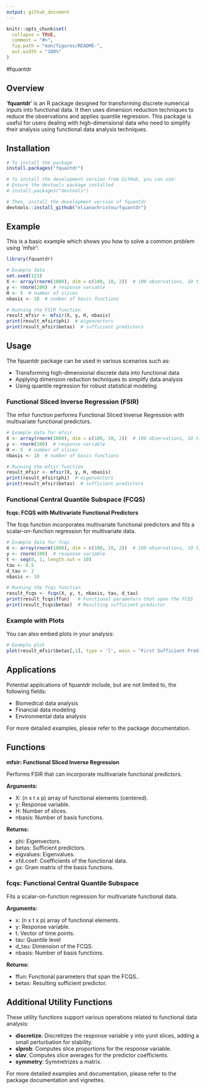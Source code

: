 ```yaml
---
output: github_document
---
```


<!-- README.md is generated from README.Rmd. Please edit that file -->

```r
knitr::opts_chunk$set(
  collapse = TRUE,
  comment = "#>",
  fig.path = "man/figures/README-",
  out.width = "100%"
)
```

#fquantdr

<!-- badges: start -->
<!-- [![Build Status](https://travis-ci.com/elianachristou/fquantdr.svg?branch=master)](https://travis-ci.com/elianachristou/fquantdr) -->
<!-- badges: end -->

## Overview

'__fquantdr__' is an R package designed for transforming discrete numerical inputs into functional data. It then uses dimension reduction techniques to reduce the observations and applies quantile regression. This package is useful for users dealing with high-dimensional data who need to simplify their analysis using functional data analysis techniques.

## Installation
<!-- You can install the stable version of fquantdr from CRAN with: -->

``` r
# To install the package
install.packages("fquantdr")

# To install the development version from GitHub, you can use:
# Ensure the devtools package installed
# install.packages("devtools")

# Then, install the development version of fquantdr
devtools::install_github("elianachristou/fquantdr")
```

## Example
This is a basic example which shows you how to solve a common problem using 'mfsir':

```r
library(fquantdr)

# Example data
set.seed(123)
X <- array(rnorm(1000), dim = c(100, 10, 2))  # 100 observations, 10 time points, 2 predictors
y <- rnorm(100)  # response variable
H <- 5  # number of slices
nbasis <- 10  # number of basis functions

# Running the FSIR function
result_mfsir <- mfsir(X, y, H, nbasis)
print(result_mfsir$phi)  # eigenvectors
print(result_mfsir$betas)  # sufficient predictors
```

## Usage
The fquantdr package can be used in various scenarios such as:

* Transforming high-dimensional discrete data into functional data
* Applying dimension reduction techniques to simplify data analysis
* Using quantile regression for robust statistical modeling


### Functional Sliced Inverse Regression (FSIR)
The mfsir function performs Functional Sliced Inverse Regression with multivariate functional predictors.

```r
# Example data for mfsir
X <- array(rnorm(1000), dim = c(100, 10, 2))  # 100 observations, 10 time points, 2 predictors
y <- rnorm(100)  # response variable
H <- 5  # number of slices
nbasis <- 10  # number of basis functions

# Running the mfsir function
result_mfsir <- mfsir(X, y, H, nbasis)
print(result_mfsir$phi)  # eigenvectors
print(result_mfsir$betas)  # sufficient predictors
```

### Functional Central Quantile Subspace (FCQS)
__fcqs: FCQS with Multivariate Functional Predictors__

The fcqs function incorporates multivariate functional predictors and fits a scalar-on-function regression for multivariate data.

```r
# Example data for fcqs
X <- array(rnorm(1000), dim = c(100, 10, 2))  # 100 observations, 10 time points, 2 predictors
y <- rnorm(100)  # response variable
t <- seq(0, 1, length.out = 10)
tau <- 0.5
d_tau <- 2
nbasis <- 10

# Running the fcqs function
result_fcqs <- fcqs(X, y, t, nbasis, tau, d_tau)
print(result_fcqs$ffun)   # Functional parameters that span the FCQS
print(result_fcqs$betax)  # Resulting sufficient predictor
```

### Example with Plots
You can also embed plots in your analysis:

```r
# Example plot
plot(result_mfsir$betas[,1], type = 'l', main = "First Sufficient Predictor")
```

## Applications
Potential applications of fquantdr include, but are not limited to, the following fields:

* Biomedical data analysis
* Financial data modeling
* Environmental data analysis

For more detailed examples, please refer to the package documentation.

## Functions
__mfsir: Functional Sliced Inverse Regression__

Performs FSIR that can incorporate multivariate functional predictors.

__Arguments:__

* X: (n x t x p) array of functional elements (centered).
* y: Response variable.
* H: Number of slices.
* nbasis: Number of basis functions.

__Returns:__

* phi: Eigenvectors.
* betas: Sufficient predictors.
* eigvalues: Eigenvalues.
* xfd.coef: Coefficients of the functional data.
* gx: Gram matrix of the basis functions.

### fcqs: Functional Central Quantile Subspace
Fits a scalar-on-function regression for multivariate functional data.

__Arguments:__

* x: (n x t x p) array of functional elements.
* y: Response variable.
* t: Vector of time points.
* tau: Quantile level
* d_tau: Dimension of the FCQS.
* nbasis: Number of basis functions.

__Returns:__

* ffun: Functional parameters that span the FCQS..
* betax: Resulting sufficient predictor.

## Additional Utility Functions
These utility functions support various operations related to functional data analysis:

* __discretize__: Discretizes the response variable y into yunit slices, adding a small perturbation for stability.
* __slprob__: Computes slice proportions for the response variable.
* __slav__: Computes slice averages for the predictor coefficients.
* __symmetry__: Symmetrizes a matrix.



For more detailed examples and documentation, please refer to the package documentation and vignettes.
